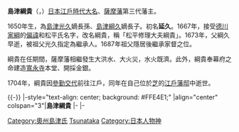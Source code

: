 {{unreferenced|time=2013-11-17T09:32:43+00:00}}
{{Infobox officeholder 
| name= 島津綱貴
| image= 
| caption= 
| order=[[薩摩藩|薩摩藩]]第3代藩主
| term_start=1687年
| term_end=1704年
| predecessor=[[島津光久|島津光久]]
| successor= [[島津吉貴|島津吉貴]]
| birth_date={{Birth date|1650|11|17}}<br />（[[慶安|慶安]]三年十月廿四）
| birth_place= 日本[[薩摩國|薩摩國]][[鹿兒島城|鹿兒島城]]
| death_date={{Death date and age|1704|10|14|1650|11|17}}<br />（[[寶永|寶永]]元年九月十六）
| death_place= 日本[[江戶城|江戶城]]{{link-ja|江戶藩邸|江戸藩邸|島津家屋敷}}
| module = {{日本武士 |child=yes
| 時代 = [[江戶時代|江戶時代]]前期 - 中期
| 改名 = 虎寿丸（幼名）→延久（初名）→綱貴
| 別名 = 又三郎（通称）
| 諡号 = 
| 神号 = 嚴速活光彦命 
| 戒名 = 大玄院殿昌道元新大居士
| 霊名 = 
| 墓所 = [[鹿兒島縣|鹿兒島縣]][[鹿兒島市|鹿兒島市]]{{tsl|ja|福昌寺 (鹿児島市)|福昌寺}}
| 官位 = [[從四位|從四位上]]、[[近衛府|左近衛中將]]、[[薩摩國|薩摩守]]
| 幕府 = 
| 主君 = 
| 藩   = 
| 氏族 = [[島津氏|島津氏]]
| 父 = [[島津綱久|島津綱久]]
| 母 = 眞修院殿（[[松平定賴|松平定賴]]長女）
| 弟 = 六七、[[島津久季|久季]]
| 妹 = [[酒井忠隆|酒井忠隆]]正室、[[鳥居忠英|鳥居忠英]]正室
| 正室 = 米姬（[[松平信平|松平信平]]之女）
| 繼室 = 鶴姬（[[上杉綱憲|上杉綱憲]]養女，[[延宝|延宝]]8年（[[1680年|1680年]]）離婚）
| 側室 = 御豐之方、御重之方等
| 子   = '''[[島津吉貴|吉貴]]'''、菊次郎、[[島津久儔|久儔]]、[[島津忠直_(垂水家)|忠直]]、[[島津久方_(島津綱貴之子)|久方]]、[[禰寝清純|禰寝清純]]、[[島津久東|久東]]、鍋保丸、[[島津久福_(島津綱貴之子)|久福]]
| 女 = 龜姬、榮、[[島津久智|島津久智]]室、[[町田久儔|町田久儔]]室、[[桂久音|桂久音]]室
| 特記事項 = 
 }}
}}
'''島津綱貴'''（{{jpn|j=島津 綱貴|hg=しまづ つなたか|rm=Shimazu Tsunataka}}，{{bd|1650年|11月17日|1704年|10月14日|catIdx=S}}）[[日本|日本]][[江戶時代|江戶時代]][[大名_(稱謂)|大名]]、[[薩摩藩|薩摩藩]]第三代藩主。

1650年生，為[[島津光久|島津光久]]嫡長孫、[[島津綱久|島津綱久]]嫡長子。初名'''延久'''。1667年，接受[[德川家綱|德川家綱]]的[[偏諱|偏諱]]和松平氏名字，改名綱貴，稱「松平修理大夫綱貴」。1673年，父綱久早逝，被祖父光久指定為繼承人。1687年祖父隱居後繼承家督之位。

綱貴在任期間，薩摩藩相繼發生大洪水、大火災，水火既濟。此外，綱貴奉幕府之命建造[[寬永寺|寬永寺]]本堂、開採金銀。

1704年，綱貴因[[參勤交代|參勤交代]]前往江戶，同年在自己位於[[芝_(東京都港區)|芝]]的[[江戶藩邸|江戶藩邸]]中逝世。

{{-}}
{{start box}}
|-style="text-align: center; background: #FFE4E1;"
|align="center" colspan="3"|'''島津綱貴'''
|-
{{s-before|[[島津光久|島津光久]]}}
{{s-title|[[島津氏|島津氏]]第二十代當主|1687年—1704年}}
{{s-after|[[島津吉貴|島津吉貴]]}}
|-
{{s-before|[[島津光久|島津光久]]}}
{{s-title|[[薩摩藩|薩摩藩]]第三代藩主|1687年—1704年}}
{{s-after|[[島津吉貴|島津吉貴]]}}
{{end box}}
{{島津氏歷代當主}}
{{薩摩藩主}}
{{DEFAULTSORT:Shimazu, Tsunataka}}

[[Category:奧州島津氏|Category:奧州島津氏]]
[[Category:萨摩藩主|Tsunataka]]
[[Category:日本人物神|Category:日本人物神]]